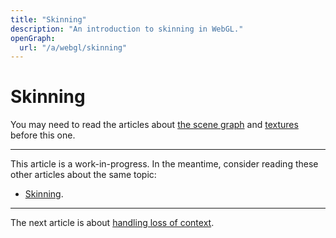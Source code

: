 ```yaml
---
title: "Skinning"
description: "An introduction to skinning in WebGL."
openGraph:
  url: "/a/webgl/skinning"
---
```


# Skinning

You may need to read the articles about [the scene graph](/a/webgl/scene-graph) and [textures](/a/webgl/textures) before this one.

---

This article is a work-in-progress. In the meantime, consider reading these other articles about the same topic:

- [Skinning](https://webgl2fundamentals.org/webgl/lessons/webgl-skinning.html).

---

The next article is about [handling loss of context](/a/webgl/loss-of-context).
